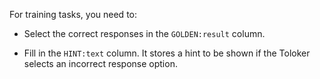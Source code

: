 <Cut title="How do I create a file with training tasks?">

For training tasks, you need to:

- Select the correct responses in the `GOLDEN:result` column.

- Fill in the `HINT:text` column. It stores a hint to be shown if the Toloker selects an incorrect response option.

</Cut>